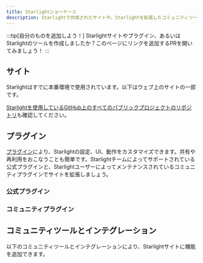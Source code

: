 ```yaml
---
title: Starlightショーケース
description: Starlightで作成されたサイトや、Starlightを拡張したコミュニティツールを見つけましょう！
---
```


:::tip[自分のものを追加しよう！]
Starlightサイトやプラグイン、あるいはStarlightのツールを作成しましたか？このページにリンクを追加するPRを開いてみましょう！
:::

## サイト


Starlightはすでに本番環境で使用されています。以下はウェブ上のサイトの一部です。

<ShowcaseSites />

[Starlightを使用しているGitHub上のすべてのパブリックプロジェクトのリポジトリ](https://github.com/withastro/starlight/network/dependents)も確認してください。

## プラグイン

[プラグイン](/ja/reference/plugins/)により、Starlightの設定、UI、動作をカスタマイズできます。共有や再利用をおこなうことも簡単です。Starlightチームによってサポートされている公式プラグインと、Starlightユーザーによってメンテナンスされているコミュニティプラグインでサイトを拡張しましょう。

### 公式プラグイン

<CardGrid>
	<LinkCard
		href="/guides/site-search/#algolia-docsearch"
		title="Algolia DocSearch"
		description="デフォルトの検索プロバイダーであるPagefindをAlgolia DocSearchに置き換えます。"
	/>
</CardGrid>

### コミュニティプラグイン

<CardGrid>
	<LinkCard
		href="https://github.com/HiDeoo/starlight-links-validator"
		title="starlight-links-validator"
		description="Starlightページに壊れたリンクがないか確認します。"
	/>
</CardGrid>

## コミュニティツールとインテグレーション


以下のコミュニティツールとインテグレーションにより、Starlightサイトに機能を追加できます。

<CardGrid>
	<LinkCard
		href="https://www.feelback.dev/blog/new-astro-starlight-integration/"
		title="FeelBack"
		description="サイトにユーザーフィードバックシステムを追加します。"
	/>
	<LinkCard
		href="https://github.com/HiDeoo/starlight-blog"
		title="starlight-blog"
		description="ドキュメントサイトにブログを追加します。"
	/>
	<LinkCard
		href="https://github.com/HiDeoo/starlight-typedoc"
		title="starlight-typedoc"
		description="TypeDocを使用してTypeScriptからStarlightページを生成します。"
	/>
	<LinkCard
		href="https://github.com/HiDeoo/starlight-openapi"
		title="starlight-openapi"
		description="OpenAPI/Swagger specificationからドキュメントページを作成します。"
	/>
</CardGrid>
